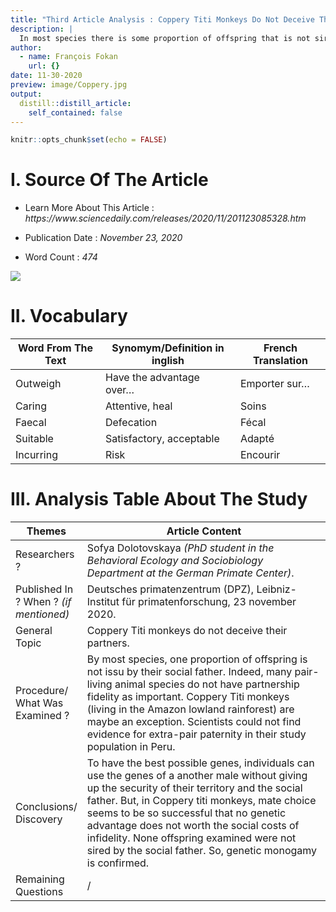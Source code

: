 ```yaml
---
title: "Third Article Analysis : Coppery Titi Monkeys Do Not Deceive Their Partners"
description: |
  In most species there is some proportion of offspring that is not sired by their social father
author:
  - name: François Fokan
    url: {}
date: 11-30-2020
preview: image/Coppery.jpg
output:
  distill::distill_article:
    self_contained: false
---
```


```r
knitr::opts_chunk$set(echo = FALSE)
```

# I. Source Of The Article

- Learn More About This Article : *https://www.sciencedaily.com/releases/2020/11/201123085328.htm*

- Publication Date : *November 23, 2020*

- Word Count : *474*

![](image/Daily.jpg)

# II. Vocabulary
|     Word From The Text    |     Synomym/Definition   in inglish    |     French Translation    |
|---------------------------|----------------------------------------|---------------------------|
|     Outweigh              |     Have the advantage over…           |     Emporter   sur…       |
|     Caring                |     Attentive, heal                    |     Soins                 |
|     Faecal                |     Defecation                         |     Fécal                 |
|     Suitable              |     Satisfactory, acceptable           |     Adapté                |
|     Incurring             |     Risk                               |     Encourir              |

# III. Analysis Table About The Study
|     Themes                                  |     Article Content                                                                                                                                                                                                                                                                                                                                                                                                     |
|---------------------------------------------|-------------------------------------------------------------------------------------------------------------------------------------------------------------------------------------------------------------------------------------------------------------------------------------------------------------------------------------------------------------------------------------------------------------------------|
|     Researchers   ?                         |     Sofya   Dolotovskaya *(PhD student in the Behavioral Ecology and Sociobiology   Department at the German Primate Center)*.                                                                                                                                                                                                                                                                                             |
|     Published In ? When ? *(if mentioned)*    |     Deutsches primatenzentrum (DPZ), Leibniz-Institut für   primatenforschung, 23 november 2020.                                                                                                                                                                                                                                                                                                                        |
|     General   Topic                         |     Coppery Titi monkeys do not deceive their partners.                                                                                                                                                                                                                                                                                                                                                                 |
|     Procedure/   What Was Examined ?        |     By most species,   one proportion of offspring is not issu by their social father. Indeed, many   pair-living animal species do not have partnership fidelity as important.   Coppery Titi monkeys (living in the Amazon lowland rainforest) are maybe an   exception. Scientists could not find evidence for extra-pair paternity in   their study population in Peru.                                             |
|     Conclusions/   Discovery                |     To have the best possible genes, individuals can use the genes of a   another male without giving up the security of their territory and the social   father. But, in Coppery titi monkeys, mate choice seems to be so successful   that no genetic advantage does not worth the social costs of infidelity. None   offspring examined were not sired by the social father. So, genetic monogamy   is confirmed.    |
|     Remaining   Questions                   |     /                                                                                                                                                                                                                                                                                                                                                                                                                   |
